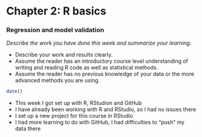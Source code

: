 # Chapter 2: R basics
### Regression and model validation

*Describe the work you have done this week and summarize your learning.*

- Describe your work and results clearly.
- Assume the reader has an introductory course level understanding of writing and reading R code as well as statistical methods.
- Assume the reader has no previous knowledge of your data or the more advanced methods you are using.

```r
date() 
```

- This week I got set up with R, RStudion and GitHub
- I have already been working with R and RStudio, so I had no issues there
- I set up a new project for this course in RStudio
- I had more learning to do with GitHub, I had difficulties to "push" my data there


